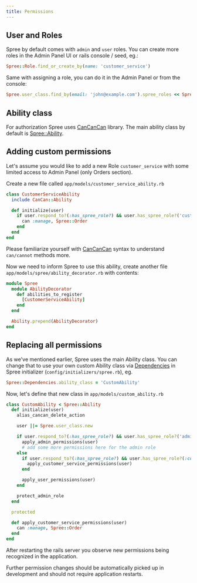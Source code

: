 ```yaml
---
title: Permissions
---
```


## User and Roles

Spree by default comes with `admin` and `user` roles. You can create more roles in the Admin Panel UI or rails console / seed, eg.:

```ruby
Spree::Role.find_or_create_by(name: 'customer_service')
```

Same with assigning a role, you can do it in the Admin Panel or from the console:

```ruby
Spree.user_class.find_by(email: 'john@example.com').spree_roles << Spree::Role.find_or_create_by(name: 'customer_service')
```

## Ability class

For authorization Spree uses [CanCanCan](https://github.com/CanCanCommunity/cancancan) library. The main ability class by default is [Spree::Ability](https://github.com/spree/spree/blob/master/core/app/models/spree/ability.rb).

## Adding custom permissions

Let's assume you would like to add a new Role `customer_service` with some limited access to Admin Panel \(only Orders section\).

Create a new file called `app/models/customer_service_ability.rb`

```ruby
class CustomerServiceAbility
  include CanCan::Ability

  def initialize(user)
    if user.respond_to?(:has_spree_role?) && user.has_spree_role?('customer_service')
      can :manage, Spree::Order
    end
  end
end
```

Please familiarize yourself with [CanCanCan](https://github.com/CanCanCommunity/cancancan) syntax to understand `can/cannot` methods more.

Now we need to inform Spree to use this ability, create another file `app/models/spree/ability_decorator.rb` with contents:

```ruby
module Spree
  module AbilityDecorator
    def abilities_to_register
      [CustomerServiceAbility]
    end
  end

  Ability.prepend(AbilityDecorator)
end
```

## Replacing all permissions

As we've mentioned earlier, Spree uses the main Ability class. You can change that to use your own custom Ability class via [Dependencies](dependencies) in Spree initializer \(`config/initializers/spree.rb`\), eg.

```ruby
Spree::Dependencies.ability_class = 'CustomAbility'
```

Now, let's define that new class in `app/models/custom_ability.rb`

```ruby
class CustomAbility < Spree::Ability
  def initialize(user)
    alias_cancan_delete_action

    user ||= Spree.user_class.new

    if user.respond_to?(:has_spree_role?) && user.has_spree_role?('admin')
      apply_admin_permissions(user)
      # add some more permissions here for the admin role
    else 
      if user.respond_to?(:has_spree_role?) && user.has_spree_role?(:customer_service)
        apply_customer_service_permissions(user)
      end

      apply_user_permissions(user)
    end

    protect_admin_role
  end

  protected

  def apply_customer_service_permissions(user)
    can :manage, Spree::Order
  end
end
```

After restarting the rails server you observe new permissions being recognized in the application.

Further permission changes should be automatically picked up in development and should not require application restarts.
